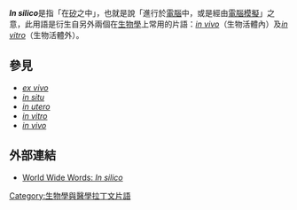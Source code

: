{{noteTA
|1=zh-hans:硅;zh-hk:矽;zh-tw:矽;
}}

{{wiktionary}}
'''''In silico'''''是指「在[[矽|矽]]之中」，也就是說「進行於[[電腦|電腦]]中，或是經由[[電腦模擬|電腦模擬]]」之意，此用語是衍生自另外兩個在[[生物學|生物學]]上常用的片語：''[[in_vivo|in vivo]]''（生物活體內）及''[[in_vitro|in vitro]]''（生物活體外）。

== 參見 ==
*''[[ex_vivo|ex vivo]]''
*''[[in_situ|in situ]]''
*''[[in_utero|in utero]]''
*''[[in_vitro|in vitro]]''
*''[[in_vivo|in vivo]]''

== 外部連結 ==
* [http://www.worldwidewords.org/weirdwords/ww-ins1.htm World Wide Words: ''In silico''] {{Wayback|url=http://www.worldwidewords.org/weirdwords/ww-ins1.htm |date=20200808204139 }}

[[Category:生物學與醫學拉丁文片語|Category:生物學與醫學拉丁文片語]]